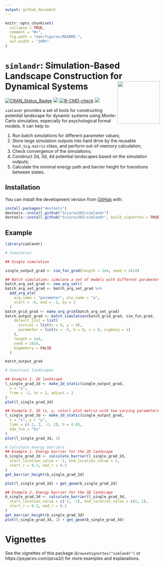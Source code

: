 ```yaml
---
output: github_document
---
```


<!-- README.md is generated from README.Rmd. Please edit that file -->

```r
knitr::opts_chunk$set(
  collapse = TRUE,
  comment = "#>",
  fig.path = "man/figures/README-",
  out.width = "100%"
)
```

# `simlandr`: Simulation-Based Landscape Construction for Dynamical Systems <img src='man/figures/logo.png' align="right" height="138" />

[![CRAN_Status_Badge](https://www.r-pkg.org/badges/version/simlandr)](https://cran.r-project.org/package=simlandr)
![](https://img.shields.io/badge/lifecycle-experimental-orange.svg) [![R-CMD-check](https://github.com/Sciurus365/simlandr/workflows/R-CMD-check/badge.svg)](https://github.com/Sciurus365/simlandr/actions)
[![](https://cranlogs.r-pkg.org/badges/simlandr)](https://cran.r-project.org/package=simlandr)


`simlandr` provides a set of tools for constructing potential landscape for dynamic systems using Monte-Carlo simulation, especially for psychological formal models. It can help to:

1. Run batch simulations for different parameter values;
2. Store large simulation outputs into hard drive by the reusable `hash_big.matrix` class, and perform out-of-memory calculation;
3. Check convergence of the simulations;
4. Construct 2d, 3d, 4d potential landscapes based on the simulation outputs;
5. Calculate the minimal energy path and barrier height for transitions between states.

## Installation

You can install the development version from [GitHub](https://github.com/) with:

```r
install.packages("devtools")
devtools::install_github("Sciurus365/simlandr")
devtools::install_github("Sciurus365/simlandr", build_vignettes = TRUE) # Use this command if you want to build vignettes
```

## Example

```r
library(simlandr)

# Simulation

## Single simulation

single_output_grad <- sim_fun_grad(length = 1e4, seed = 1614)

## Batch simulation: simulate a set of models with different parameter values
batch_arg_set_grad <- new_arg_set()
batch_arg_set_grad <- batch_arg_set_grad %>%
  add_arg_ele(
    arg_name = "parameter", ele_name = "a",
    start = -6, end = -1, by = 1
  )
batch_grid_grad <- make_arg_grid(batch_arg_set_grad)
batch_output_grad <- batch_simulation(batch_grid_grad, sim_fun_grad,
    default_list = list(
      initial = list(x = 0, y = 0),
      parameter = list(a = -4, b = 0, c = 0, sigmasq = 1)
    ),
    length = 1e4,
    seed = 1614,
    bigmemory = FALSE
  )

batch_output_grad

# Construct landscapes

## Example 1. 2D landscape
l_single_grad_2d <- make_2d_static(single_output_grad,
  x = "x",
  from = -2, to = 2, adjust = 2
)
plot(l_single_grad_2d)

## Example 2. 3D (x, y, color) plot matrix with two varying parameters
l_single_grad_3d <- make_3d_static(single_output_grad,
  x = "x", y = "y",
  lims = c(-2, 2, -2, 2), h = 0.05,
  kde_fun = "ks"
)
plot(l_single_grad_3d, 2)

# Calculate energy barriers
## Example 1. Energy barrier for the 2D landscape
b_single_grad_2d <- calculate_barrier(l_single_grad_2d,
  start_location_value = -1, end_location_value = 1,
  start_r = 0.3, end_r = 0.3
)
get_barrier_height(b_single_grad_2d)

plot(l_single_grad_2d) + get_geom(b_single_grad_2d)

## Example 2. Energy barrier for the 3D landscape
b_single_grad_3d <- calculate_barrier(l_single_grad_3d,
  start_location_value = c(-1, -1), end_location_value = c(1, 1),
  start_r = 0.3, end_r = 0.3
)
get_barrier_height(b_single_grad_3d)
plot(l_single_grad_3d, 2) + get_geom(b_single_grad_3d)

```

# Vignettes

See the vignettes of this package (`browseVignettes("simlandr")` or https://psyarxiv.com/pzva3/) for more examples and explanations.

<!-- devtools::build_readme() -->
